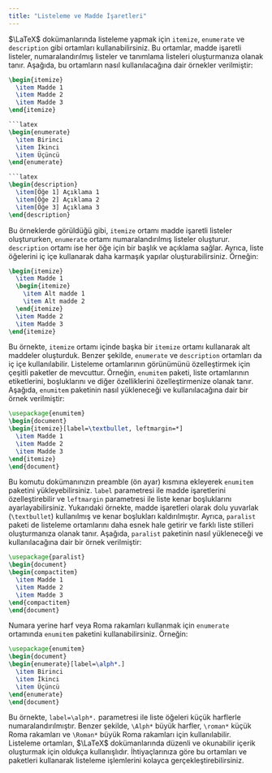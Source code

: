 ```yaml
---
title: "Listeleme ve Madde İşaretleri"
---
```


$\LaTeX$ dokümanlarında listeleme yapmak için `itemize`, `enumerate` ve `description` gibi ortamları kullanabilirsiniz. Bu ortamlar, madde işaretli listeler, numaralandırılmış listeler ve tanımlama listeleri oluşturmanıza olanak tanır. Aşağıda, bu ortamların nasıl kullanılacağına dair örnekler verilmiştir:

```latex
\begin{itemize}
  \item Madde 1
  \item Madde 2
  \item Madde 3
\end{itemize}

```latex
\begin{enumerate}
  \item Birinci
  \item İkinci
  \item Üçüncü
\end{enumerate}

```latex
\begin{description}
  \item[Öğe 1] Açıklama 1
  \item[Öğe 2] Açıklama 2
  \item[Öğe 3] Açıklama 3
\end{description}
```

Bu örneklerde görüldüğü gibi, `itemize` ortamı madde işaretli listeler oluştururken, `enumerate` ortamı numaralandırılmış listeler oluşturur. `description` ortamı ise her öğe için bir başlık ve açıklama sağlar.
Ayrıca, liste öğelerini iç içe kullanarak daha karmaşık yapılar oluşturabilirsiniz. Örneğin:

```latex
\begin{itemize}
  \item Madde 1
  \begin{itemize}
    \item Alt madde 1
    \item Alt madde 2
  \end{itemize}
  \item Madde 2
  \item Madde 3
\end{itemize}
```
Bu örnekte, `itemize` ortamı içinde başka bir `itemize` ortamı kullanarak alt maddeler oluşturduk. Benzer şekilde, `enumerate` ve `description` ortamları da iç içe kullanılabilir.
Listeleme ortamlarının görünümünü özelleştirmek için çeşitli paketler de mevcuttur. Örneğin, `enumitem` paketi, liste ortamlarının etiketlerini, boşluklarını ve diğer özelliklerini özelleştirmenize olanak tanır. Aşağıda, `enumitem` paketinin nasıl yükleneceği ve kullanılacağına dair bir örnek verilmiştir:

```latex
\usepackage{enumitem}
\begin{document}
\begin{itemize}[label=\textbullet, leftmargin=*]
  \item Madde 1
  \item Madde 2
  \item Madde 3
\end{itemize}
\end{document}
```

Bu komutu dokümanınızın preamble (ön ayar) kısmına ekleyerek `enumitem` paketini yükleyebilirsiniz. `label` parametresi ile madde işaretlerini özelleştirebilir ve `leftmargin` parametresi ile liste kenar boşluklarını ayarlayabilirsiniz. Yukarıdaki örnekte, madde işaretleri olarak dolu yuvarlak (`\textbullet`) kullanılmış ve kenar boşlukları kaldırılmıştır. Ayrıca, `paralist` paketi de listeleme ortamlarını daha esnek hale getirir ve farklı liste stilleri oluşturmanıza olanak tanır. Aşağıda, `paralist` paketinin nasıl yükleneceği ve kullanılacağına dair bir örnek verilmiştir:

```latex
\usepackage{paralist}
\begin{document}
\begin{compactitem}
  \item Madde 1
  \item Madde 2
  \item Madde 3
\end{compactitem}
\end{document}
```

Numara yerine harf veya Roma rakamları kullanmak için `enumerate` ortamında `enumitem` paketini kullanabilirsiniz. Örneğin:
```latex
\usepackage{enumitem}
\begin{document}
\begin{enumerate}[label=\alph*.]
  \item Birinci
  \item İkinci
  \item Üçüncü
\end{enumerate}
\end{document}
```
Bu örnekte, `label=\alph*.` parametresi ile liste öğeleri küçük harflerle numaralandırılmıştır. Benzer şekilde, `\Alph*` büyük harfler, `\roman*` küçük Roma rakamları ve `\Roman*` büyük Roma rakamları için kullanılabilir.
Listeleme ortamları, $\LaTeX$ dokümanlarında düzenli ve okunabilir içerik oluşturmak için oldukça kullanışlıdır. İhtiyaçlarınıza göre bu ortamları ve paketleri kullanarak listeleme işlemlerini kolayca gerçekleştirebilirsiniz.